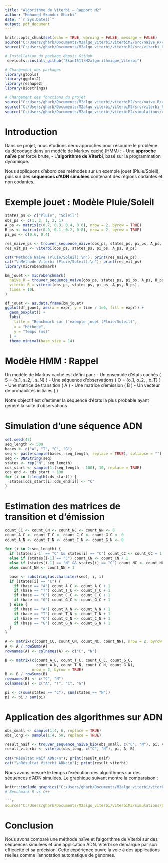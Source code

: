 ```yaml
---
title: "Algorithme de Viterbi — Rapport M2"
author: "Mohamed Skander Gharbi"
date: "`r Sys.Date()`"
output: pdf_document
---
```


```r
knitr::opts_chunk$set(echo = TRUE, warning = FALSE, message = FALSE)
source("C:/Users/gharb/Documents/M2algo_viterbi/viterbiM2/src/naive_R/viterbi_naive_bio.R")
source("C:/Users/gharb/Documents/M2algo_viterbi/viterbiM2/src/viterbi_R/viterbi_bio.R")

```

```r
# Installation du package depuis GitHub 
 devtools::install_github("Skan1511/M2algorithmique_Viterbi")

# Chargement des packages
library(gtools)
library(ggplot2)
library(reshape2)
library(Biostrings)

# Chargement des fonctions du projet
source("C:/Users/gharb/Documents/M2algo_viterbi/viterbiM2/src/naive_R/viterbi_naive.R")
source("C:/Users/gharb/Documents/M2algo_viterbi/viterbiM2/src/viterbi_R/viterbi_algo.R")
source("C:/Users/gharb/Documents/M2algo_viterbi/viterbiM2/simulations/viterbi_brca1.R")
```

# Introduction

Dans ce projet, nous étudions deux approches pour résoudre le problème du décodage dans un modèle de Markov caché (HMM) :
- Une **approche naïve** par force brute,
- L’**algorithme de Viterbi**, basé sur la programmation dynamique.

Nous appliquons d’abord ces méthodes sur un exemple jouet (Pluie/Soleil), puis sur des **séquences d’ADN simulées** contenant des régions codantes et non codantes.

# Exemple jouet : Modèle Pluie/Soleil

```r
states_ps <- c("Pluie", "Soleil")
obs_ps <- c(1, 2, 1, 2, 1)
A_ps <- matrix(c(0.7, 0.3, 0.4, 0.6), nrow = 2, byrow = TRUE)
B_ps <- matrix(c(0.9, 0.1, 0.2, 0.8), nrow = 2, byrow = TRUE)
pi_ps <- c(0.6, 0.4)

res_naive_ps <- trouver_sequence_naive(obs_ps, states_ps, pi_ps, A_ps, B_ps)
res_vit_ps <- viterbi(obs_ps, states_ps, pi_ps, A_ps, B_ps)

cat("Méthode Naïve (Pluie/Soleil):\n"); print(res_naive_ps)
cat("\nMéthode Viterbi (Pluie/Soleil):\n"); print(res_vit_ps)
library(microbenchmark)

bm_jouet <- microbenchmark(
  naive_R = trouver_sequence_naive(obs_ps, states_ps, pi_ps, A_ps, B_ps),
  viterbi_R = viterbi(obs_ps, states_ps, pi_ps, A_ps, B_ps),
  times = 10L
)

df_jouet <- as.data.frame(bm_jouet)
ggplot(df_jouet, aes(x = expr, y = time / 1e6, fill = expr)) +
  geom_boxplot() +
  labs(
    title = "Benchmark sur l'exemple jouet (Pluie/Soleil)",
    x = "Méthode",
    y = "Temps (ms)"
  ) +
  theme_minimal(base_size = 14)

```

# Modèle HMM : Rappel

Un modèle de Markov caché est défini par :
- Un ensemble d'états cachés \( S = \{s_1, s_2, \dots, s_N\} \)
- Une séquence d'observations \( O = \{o_1, o_2, \dots, o_T\} \)
- Une matrice de transition \( A \)
- Une matrice d’émission \( B \)
- Un vecteur de probabilités initiales \( \pi \)

Notre objectif est d’estimer la séquence d’états la plus probable ayant généré la suite d’observations.

# Simulation d’une séquence ADN

```r
set.seed(42)
seq_length <- 500
bases <- c("A", "T", "C", "G")
seq <- paste(sample(bases, seq_length, replace = TRUE), collapse = "")
seq <- DNAString(seq)
states <- rep("N", seq_length)
cds_start <- sample(1:(seq_length - 100), 10, replace = TRUE)
cds_end <- cds_start + 100
for (i in 1:length(cds_start)) {
  states[cds_start[i]:cds_end[i]] <- "C"
}
```

# Estimation des matrices de transition et d’émission

```r
count_CC <- count_CN <- count_NC <- count_NN <- 0
count_A_C <- count_T_C <- count_C_C <- count_G_C <- 0
count_A_N <- count_T_N <- count_C_N <- count_G_N <- 0

for (i in 2:seq_length) {
  if (states[i-1] == "C" && states[i] == "C") count_CC <- count_CC + 1
  else if (states[i-1] == "C") count_CN <- count_CN + 1
  else if (states[i-1] == "N" && states[i] == "C") count_NC <- count_NC + 1
  else count_NN <- count_NN + 1

  base <- substring(as.character(seq), i, i)
  if (states[i] == "C") {
    if (base == "A") count_A_C <- count_A_C + 1
    if (base == "T") count_T_C <- count_T_C + 1
    if (base == "C") count_C_C <- count_C_C + 1
    if (base == "G") count_G_C <- count_G_C + 1
  } else {
    if (base == "A") count_A_N <- count_A_N + 1
    if (base == "T") count_T_N <- count_T_N + 1
    if (base == "C") count_C_N <- count_C_N + 1
    if (base == "G") count_G_N <- count_G_N + 1
  }
}

A <- matrix(c(count_CC, count_CN, count_NC, count_NN), nrow = 2, byrow = TRUE)
A <- A / rowSums(A)
rownames(A) <- colnames(A) <- c("C", "N")

B <- matrix(c(count_A_C, count_T_C, count_C_C, count_G_C,
              count_A_N, count_T_N, count_C_N, count_G_N),
            nrow = 2, byrow = TRUE)
B <- B / rowSums(B)
rownames(B) <- c("C", "N")
colnames(B) <- c("A", "T", "C", "G")

pi <- c(sum(states == "C"), sum(states == "N"))
pi <- pi / sum(pi)
```

# Application des algorithmes sur ADN

```r
obs_small <- sample(1:4, 6, replace = TRUE)
obs_long <- sample(1:4, 50, replace = TRUE)

result_naif <- trouver_sequence_naive_bio(obs_small, c("C", "N"), pi, A, B)
result_viterbi <- viterbi(obs_long, c("C", "N"), pi, A, B)

cat("Résultat Naïf ADN:\n"); print(result_naif)
cat("\nRésultat Viterbi ADN:\n"); print(result_viterbi)

```


Nous avons mesuré le temps d'exécution des algorithmes sur des séquences d'ADN simulées. Le graphique suivant montre la comparaison :

```r
knitr::include_graphics("C:/Users/gharb/Documents/M2algo_viterbi/viterbiM2/benchmark_bio.png")
# Benchmark R vs C++

```r
source("C:/Users/gharb/Documents/M2algo_viterbi/viterbiM2/simulations/benchmark_cpp_bio.R")
```

# Conclusion

Nous avons comparé une méthode naïve et l’algorithme de Viterbi sur des séquences simulées et une application ADN. Viterbi se démarque par son efficacité et sa précision. Cette expérience ouvre la voie à des applications réelles comme l’annotation automatique de génomes.
